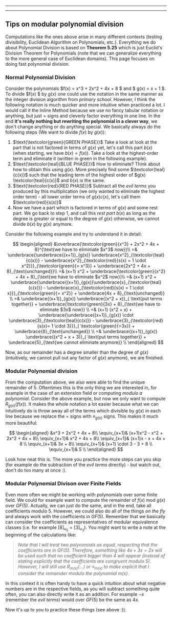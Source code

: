 
<PolyRemainder/>

---

<VerifyToken/>

---

## Tips on modular polynomial division

Computations like the ones above arise in many different contexts (testing divisibility, Euclidean Algorithm on Polynomials, etc.).
Everything we do about Polynomial Division is based on **Theorem 5.25** which is just Euclid's Division Theorem for Polynomials (note that we can generalize everything to the more general case of Euclidean domains). This page focuses on doing fast polynomial division.

### Normal Polynomial Division

Consider the polynomials $f(x) = x^3 + 2x^2 + 4x + 8 $ and $ g(x) = x + 1 $. To divide $f(x) $ by $g(x)$ one could use the notation in the same manner as the integer division algorithm from *primary school*. However, I think the following notation is much quicker and more intuitive when practiced a lot. I would call it the $\text{{Inline Method}}$ because we use no fancy tabular notation or anything, but just $=$ signs and cleverly factor everything in one line. In the end **it's really nothing but rewriting the polynomial in a clever way**, we don't change anything or do anything special.
We basically always do the following steps (We want to divide $f(x)$ by $g(x)$):

1. $\text{\textcolor{green}{GREEN PHASE}}$ Take a look at look at the part that is not factored in terms of $g(x)$ yet, let's call this part $b(x)$ (when starting, we have $b(x) = f(x)$). Take a look at the highest-order term and eliminate it (written in green in the following example).
2. $\text{\textcolor{teal}{BLUE PHASE}}$ How to eliminate? Think about how to obtain this using $g(x)$. More precisely find some $\textcolor{teal}{c(x)}$ such that the leading term of the highest order of $g(x) \textcolor{teal}{c(x)}$ and $b(x)$ is the same.
3. $\text{\textcolor{red}{RED PHASE}}$ Subtract all the *evil terms* you produced by this multiplication (we only wanted to eliminate the highest order term) - all lower order terms of $g(x) c(x)$, let's call them $\textcolor{red}{s(x)}$ 
4. Now we have a part which is factored in terms of $g(x)$ and some rest part. We go back to step 1, and call this *rest part* $b(x)$ as long as the degree is greater or equal to the degree of $g(x)$ otherwise, we cannot divide $b(x)$ by $g(x)$ anymore.

Consider the following example and try to understand it in detail:

$$
\begin{aligned}
&\overbrace{\textcolor{green}{x^3} + 2x^2 + 4x + 8}^{\text{we have to eliminiate $x^3$ now}}\\
=& \underbrace{\underbrace{(x+1)}_{g(x)} \underbrace{x^2}_{\textcolor{teal}{c(x)}} - \underbrace{x^2}_{\textcolor{red}{s(x) = 1 \cdot x^2}}}_{\textcolor{green}{= x^3}} + \underbrace{2x^2 + 4x + 8}_{\text{unchanged}}\\
=& (x+1) x^2 + \underbrace{\textcolor{green}{x^2} +  4x + 8}_{\text{we have to eliminate $x^2$ now}}\\
=& (x+1) x^2 + \underbrace{\underbrace{(x+1)}_{g(x)}\underbrace{x}_{\textcolor{teal}{c(x)}} - \underbrace{x}_{\textcolor{red}{s(x) = 1 \cdot x}}}_{\textcolor{green}{= x^2}} + \underbrace{4x + 8}_{\text{unchanged}} \\
=& \underbrace{(x+1)}_{g(x)} \underbrace{(x^2 + x)}_{
    \text{put terms together}} + \underbrace{\textcolor{green}{3x} + 8}_{\text{we have to eliminate $3x$ now}} \\
=& (x+1) (x^2 + x) + \underbrace{\underbrace{(x+1)}_{g(x)} \cdot \underbrace{3}_{\textcolor{teal}{c(x)}} - \underbrace{3}_{\textcolor{red}{s(x)= 1 \cdot 3}}}_{ \textcolor{green}{=3x}} + \underbrace{8}_{\text{unchanged}} \\
=& \underbrace{(x+1)}_{g(x)} \underbrace{(x^2 + x + 3)}_{
    \text{put terms together}} + \underbrace{5}_{\text{we cannot eliminate anymore}} \\
\end{aligned}
$$

Now, as our remainder has a degree smaller than the degree of $g(x)$ (intuitively, we cannot pull out any factor of $g(x)$ anymore), we are finished.


### Modular Polynomial division

From the computation above, we also were able to find the unique remainder of $5$. Oftentimes this is the only thing we are interested in, for example in the case of an extension field or computing *modulo a polynomial*. Consider the above example, but now we only want to compute $R_{g(x)}(f(x))$. It makes the whole notation a lot easier because what we can intuitively do is throw away all of the terms which divisible by $g(x)$ in each line because we replace the $=$ signs with $\equiv_{g(x)}$ signs. This makes it much more beautiful:

$$
\begin{aligned}
&x^3 + 2x^2 + 4x + 8\\
\equiv_{x+1}& (x+1)x^2 - x^2 + 2x^2 + 4x + 8\\
\equiv_{x+1}& x^2 +  4x + 8\\
\equiv_{x+1}& (x+1)x - x + 4x + 8 \\
\equiv_{x+1}& 3x + 8\\
\equiv_{x+1}& (x+1) \cdot 3 - 3 + 8 \\
\equiv_{x+1}& 5 \\
\end{aligned}
$$

Look how neat this is. The more you practice the more steps can you skip (for example do the subtraction of the *evil terms* directly) - but watch out, don't do too many at once :).


### Modular Polynomial Divison over Finite Fields

Even more often we might be working with polynomials over some finite field. We could for example want to compute the remainder of $f(x)$ mod $g(x)$ over $GF(5)$. Actually, we can just do the same, and in the end, take all coefficients modulo $5$. However, we could also do all of the things *on the fly* and always work with the coefficients in $GF(5)$. Remember that we basically can consider the coefficients as representatives of modular equivalence classes (i.e. for example $[8]_{\equiv_5} = [3]_{\equiv_3}$). You might want to write a note at the beginning of the calculations like:

> *Note that I will treat two polynomials as equal, respecting that the coefficients are in $GF(5)$. Therefore, something like $4x + 3x = 2x$ will be used such that no coefficient bigger than $4$ will appear (instead of stating explicitly that the coefficients are congruent modulo $5$). However, I will still use $R_{m(x)}(...)$ or $\equiv_{m(x)}$ to make explicit that I consider the remainder modulo the polynomial $m(x)$*.


In this context it is often handy to have a quick intuition about what negative numbers are in the respective fields, as you will subtract something quite often, you can also directly write it as an addition. For example $-x$ (remember the *evil terms*) would over $GF(5)$ be the same as $4x$.

Now it's up to you to practice these things (see above :)).
 
